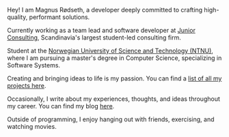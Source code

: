 Hey! I am Magnus Rødseth, a developer deeply committed to crafting high-quality, performant solutions.

Currently working as a team lead and software developer at [Junior Consulting](https://www.jrc.no/), Scandinavia's largest student-led consulting firm.

Student at the [Norwegian University of Science and Technology (NTNU)](https://www.ntnu.edu/), where I am pursuing a master's degree in Computer Science, specializing in Software Systems.

Creating and bringing ideas to life is my passion. You can find a [list of all my projects here](/projects).

Occasionally, I write about my experiences, thoughts, and ideas throughout my career. You can find my blog [here](/blog).

Outside of programming, I enjoy hanging out with friends, exercising, and watching movies.